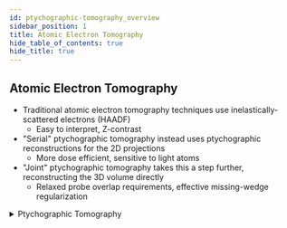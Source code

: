 ```yaml
---
id: ptychographic-tomography_overview
sidebar_position: 1
title: Atomic Electron Tomography
hide_table_of_contents: true
hide_title: true
---
```




<OutlineImageLight width="240px" height="60px" className="outline-header"/>

## Atomic Electron Tomography

- Traditional atomic electron tomography techniques use inelastically-scattered electrons (HAADF)
  - Easy to interpret, Z-contrast
- "Serial" ptychographic tomography instead uses ptychographic reconstructions for the 2D projections
  - More dose efficient, sensitive to light atoms
- "Joint" ptychographic tomography takes this a step further, reconstructing the 3D volume directly
  - Relaxed probe overlap requirements, effective missing-wedge regularization

<details>

<summary> Ptychographic Tomography </summary>

<Tabs>
  <TabItem value="serial-ptycho-tomo" label="Serial Ptychographic Tomography" default>
    <figure>
      <img src={SerialPtychoTomoSchematic} alt="Serial ptychographic tomography" width="80%" height="auto"/>
      <figcaption>P Pelz et al., arXiv:2206.08958 (2022)</figcaption>
    </figure>
  </TabItem>
  <TabItem value="joint-ptycho-tomo" label="Joint Ptychographic Tomography">
    <figure>
      <img src={JointPtychoTomoSchematic} alt="Joint ptychographic tomography" width="100%" height="auto"/>
      <figcaption>J Lee et al., Phys. Rev. Applied 19, 054062 (2023)</figcaption>
    </figure>
  </TabItem>
  <TabItem value="overlap-tomo-comparison" label="Serial vs Joint Comparison">
    <figure>
      <OverlapTomoComparison width="100%" height="100%"/>
      <figcaption>G. Varnavides, S. Ribet et al,  arXiv:2309.05250 (2023)</figcaption>
    </figure>
  </TabItem>
</Tabs>

</details>
